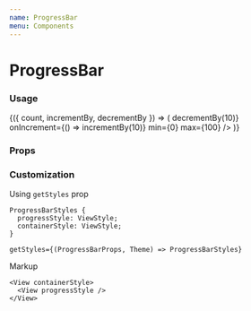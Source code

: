 ```yaml
---
name: ProgressBar
menu: Components
---
```




# ProgressBar

### Usage

<Playground>
  <CounterState initial={0}>
    {({ count, incrementBy, decrementBy }) => (
      <Box>
        <ProgressBar percent={count} size="large" />
        <Counter
          count={count}
          onDecrement={() => decrementBy(10)}
          onIncrement={() => incrementBy(10)}
          min={0}
          max={100}
        />
      </Box>
    )}
  </CounterState>
</Playground>

### Props

<Props of={ProgressBar} />

### Customization

Using `getStyles` prop

```
ProgressBarStyles {
  progressStyle: ViewStyle;
  containerStyle: ViewStyle;
}

getStyles={(ProgressBarProps, Theme) => ProgressBarStyles}
```

Markup

```tsx
<View containerStyle>
  <View progressStyle />
</View>
```
